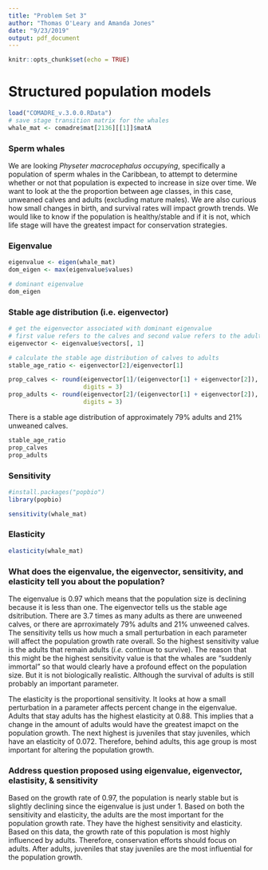 ```yaml
---
title: "Problem Set 3"
author: "Thomas O'Leary and Amanda Jones"
date: "9/23/2019"
output: pdf_document
---
```


```r
knitr::opts_chunk$set(echo = TRUE)
```

# Structured population models

```r
load("COMADRE_v.3.0.0.RData")
# save stage transition matrix for the whales
whale_mat <- comadre$mat[2136][[1]]$matA
```

### Sperm whales

We are looking _Physeter macrocephalus occupying_, specifically a population of sperm whales in the Caribbean, to attempt to determine whether or not that population is expected to increase in size over time. We want to look at the the proportion between age classes, in this case, unweaned calves and adults (excluding mature males). We are also curious how small changes in birth, and survival rates will impact growth trends. We would like to know if the population is healthy/stable and if it is not, which life stage will have the greatest impact for conservation strategies. 

### Eigenvalue

```r
eigenvalue <- eigen(whale_mat)
dom_eigen <- max(eigenvalue$values)
```

```r
# dominant eigenvalue
dom_eigen
```

### Stable age distribution (i.e. eigenvector)

```r
# get the eigenvector associated with dominant eigenvalue
# first value refers to the calves and second value refers to the adults
eigenvector <- eigenvalue$vectors[, 1]

# calculate the stable age distribution of calves to adults
stable_age_ratio <- eigenvector[2]/eigenvector[1]

prop_calves <- round(eigenvector[1]/(eigenvector[1] + eigenvector[2]), 
                     digits = 3)
prop_adults <- round(eigenvector[2]/(eigenvector[1] + eigenvector[2]), 
                     digits = 3)
```
There is a stable age distribution of approximately 79% adults and 21% unweaned calves.

```r
stable_age_ratio
prop_calves
prop_adults
```


### Sensitivity

```r
#install.packages("popbio")
library(popbio)

sensitivity(whale_mat)
```



### Elasticity

```r
elasticity(whale_mat)
```

### What does the eigenvalue, the eigenvector, sensitivity, and elasticity tell you about the population?

The eigenvalue is 0.97 which means that the population size is declining because it is less than one. The eigenvector tells us the stable age dsitribution. There are 3.7 times as many adults as there are unweened calves, or there are aprroximately 79% adults and 21% unweened calves. The sensitivity tells us how much a small perturbation in each parameter will affect the population growth rate overall. So the highest sensitivity value is the adults that remain adults (_i.e._ continue to survive). The reason that this might be the highest sensitivity value is that the whales are "suddenly immortal" so that would clearly have a profound effect on the population size. But it is not biologically realistic. Although the survival of adults is still probably an important parameter. 

The elasticity is the proportional sensitivity. It looks at how a small perturbation in a parameter affects percent change in the eigenvalue. Adults that stay adults has the highest elasticity at 0.88. This implies that a change in the amount of adults would have the greatest imapct on the population growth. The next highest is juveniles that stay juveniles, which have an elasticity of 0.072. Therefore, behind adults, this age group is most important for altering the population growth.  



### Address question proposed using eigenvalue, eigenvector, elastisity, & sensitivity
Based on the growth rate of 0.97, the population is nearly stable but is slightly declining since the eigenvalue is just under 1. Based on both the sensitivity and elasticity, the adults are the most important for the population growth rate. They have the highest sensitivity and elasticity. Based on this data, the growth rate of this population is most highly influenced by adults. Therefore,  conservation efforts should focus on adults.  After adults, juveniles that stay juveniles are the most influential for the population growth. 
